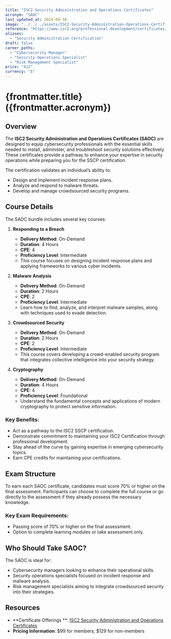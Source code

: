 ```yaml
---
title: "ISC2 Security Administration and Operations Certificates"
acronym: "SAOC"
last_updated_at: 2024-09-30
image: "../../../assets/ISC2-Security-Administration-Operations-Certificates.png"
reference: "https://www.isc2.org/professional-development/certificates/security-administration-operation-certificates"
aliases:
  - "Security Administration Certification"
draft: false
career_paths:
  - "Cybersecurity Manager"
  - "Security Operations Specialist"
  - "Risk Management Specialist"
price: "412"
currency: "$"
---
```


# {frontmatter.title} ({frontmatter.acronym})

## Overview

The **ISC2 Security Administration and Operations Certificates (SAOC)** are designed to equip cybersecurity
professionals with the essential skills needed to install, administer, and troubleshoot security solutions effectively.
These certificates provide a pathway to enhance your expertise in security operations while preparing you for the SSCP
certification.

The certification validates an individual’s ability to:

- Design and implement incident response plans.
- Analyze and respond to malware threats.
- Develop and manage crowdsourced security programs.

## Course Details

The SAOC bundle includes several key courses:

1. **Responding to a Breach**
    - **Delivery Method**: On-Demand
    - **Duration**: 4 Hours
    - **CPE**: 4
    - **Proficiency Level**: Intermediate
    - This course focuses on designing incident response plans and applying frameworks to various cyber incidents.

2. **Malware Analysis**
    - **Delivery Method**: On-Demand
    - **Duration**: 2 Hours
    - **CPE**: 2
    - **Proficiency Level**: Intermediate
    - Learn how to find, analyze, and interpret malware samples, along with techniques used to evade detection.

3. **Crowdsourced Security**
    - **Delivery Method**: On-Demand
    - **Duration**: 2 Hours
    - **CPE**: 2
    - **Proficiency Level**: Intermediate
    - This course covers developing a crowd-enabled security program that integrates collective intelligence into your
      security strategy.

4. **Cryptography**
    - **Delivery Method**: On-Demand
    - **Duration**: 4 Hours
    - **CPE**: 4
    - **Proficiency Level**: Foundational
    - Understand the fundamental concepts and applications of modern cryptography to protect sensitive information.

### Key Benefits:

- Act as a pathway to the ISC2 SSCP certification.
- Demonstrate commitment to maintaining your ISC2 Certification through professional development.
- Stay ahead of the curve by gaining expertise in emerging cybersecurity topics.
- Earn CPE credits for maintaining your certifications.

## Exam Structure

To earn each SAOC certificate, candidates must score 70% or higher on the final assessment. Participants can choose to
complete the full course or go directly to the assessment if they already possess the necessary knowledge.

### Key Exam Requirements:

- Passing score of 70% or higher on the final assessment.
- Option to complete learning modules or take assessment only.

## Who Should Take SAOC?

The SAOC is ideal for:

- Cybersecurity managers looking to enhance their operational skills.
- Security operations specialists focused on incident response and malware analysis.
- Risk management specialists aiming to integrate crowdsourced security into their strategies.

## Resources

- **Certificate Offerings
  **: [ISC2 Security Administration and Operations Certificates](https://www.isc2.org/professional-development/certificates/security-administration-operation-certificates)
- **Pricing Information**: $99 for members; $129 for non-members